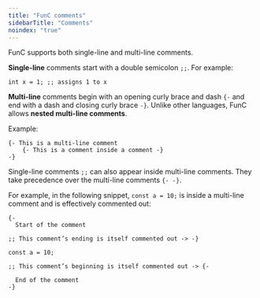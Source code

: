 ```yaml
---
title: "FunC comments"
sidebarTitle: "Comments"
noindex: "true"
---
```


FunC supports both single-line and multi-line comments.

**Single-line** comments start with a double semicolon `;;`. For example:

```func
int x = 1; ;; assigns 1 to x
```

**Multi-line** comments begin with an opening curly brace and dash `{-` and end with a dash and closing curly brace `-}`.
Unlike other languages, FunC allows **nested multi-line comments**.

Example:

```func
{- This is a multi-line comment
    {- This is a comment inside a comment -}
-}
```

Single-line comments `;;` can also appear inside multi-line comments. They take precedence over the multi-line comments `{- -}`.

For example, in the following snippet, `const a = 10;` is inside a multi-line comment and is effectively commented out:

```func
{-
  Start of the comment

;; This comment’s ending is itself commented out -> -}

const a = 10;

;; This comment’s beginning is itself commented out -> {-

  End of the comment
-}
```
